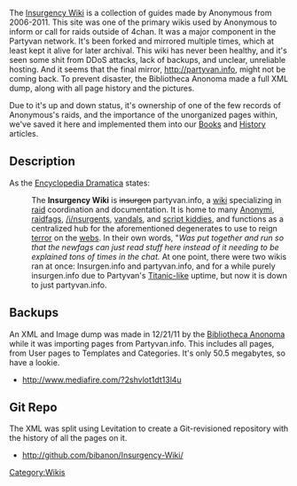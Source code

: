 The [[Insurgency Wiki]] is a collection of guides made by Anonymous from 2006-2011. This site was one of the primary wikis used by Anonymous to inform or call for raids outside of 4chan. It was a major component in the Partyvan network. It's been forked and mirrored multiple times, which at least kept it alive for later archival. This wiki has never been healthy, and it's seen some shit from DDoS attacks, lack of backups, and unclear, unreliable hosting. And it seems that the final mirror, http://partyvan.info, might not be coming back. To prevent disaster, the Bibliotheca Anonoma made a full XML dump, along with all page history and the pictures.

Due to it's up and down status, it's ownership of one of the few records of Anonymous's raids, and the importance of the unorganized pages within, we've saved it here and implemented them into our [[Books]] and [[History]] articles.

{{Infobox project
| title = Insurgency Wiki (Partyvan.info)
| image = partyvan.png
| URL = [http://partyvan.info Partyvan.info]
| project_status = {{offline}}
| archiving_status = {{rescued}}
}}

== Description ==

As the [[Encyclopedia Dramatica]] states:

:The '''Insurgency Wiki''' is <s>insurgen</s> partyvan.info, a [[wiki]] specializing in [[raid]] coordination and documentation. It is home to many [[Anonymous|Anonymi]], [[raidfag]]s, [[i/|/i/nsurgents]], [[vandal]]s, and [[script kiddies]], and functions as a centralized hub for the aforementioned degenerates to use to reign [[terror]] on the [[Internets|webs]].  In their own words, "''Was put together and run so that the newfags can just read stuff here instead of it needing to be explained tons of times in the chat.'' At one point, there were two wikis ran at once: Insurgen.info and partyvan.info, and for a while purely insurgen.info due to Partyvan's [[shit|Titanic-like]] uptime, but now it is down to just partyvan.info.

== Backups ==

An XML and Image dump was made in 12/21/11 by the [http://github.com/bibanon/bibanon/wiki Bibliotheca Anonoma] while it was importing pages from Partyvan.info. This includes all pages, from User pages to Templates and Categories. It's only 50.5 megabytes, so have a lookie.

* http://www.mediafire.com/?2shvlot1dt13l4u

== Git Repo ==

The XML was split using Levitation to create a Git-revisioned repository with the history of all the pages on it.

* http://github.com/bibanon/Insurgency-Wiki/

[[Category:Wikis]]